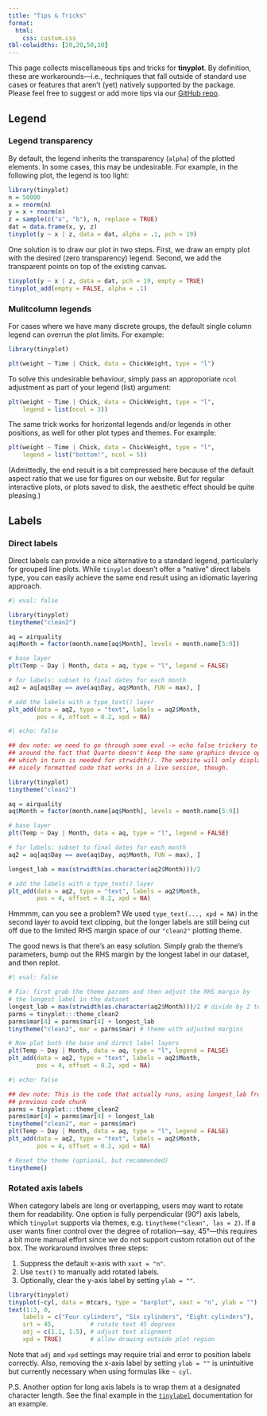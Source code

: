 ```yaml
---
title: "Tips & Tricks"
format:
  html:
    css: custom.css
tbl-colwidths: [20,20,50,10]
---
```


This page collects miscellaneous tips and tricks for **tinyplot**. By
definition, these are workarounds---i.e., techniques that fall outside of
standard use cases or features that aren't (yet) natively supported by the
package. Please feel free to suggest or add more tips via our [GitHub repo](https://github.com/grantmcdermott/tinyplot/issues).

## Legend

### Legend transparency

By default, the legend inherits the transparency (`alpha`) of the plotted 
elements. In some cases, this may be undesirable. For example, in the following
plot, the legend is too light:

```r
library(tinyplot)
n = 50000
x = rnorm(n)
y = x + rnorm(n)
z = sample(c("a", "b"), n, replace = TRUE)
dat = data.frame(x, y, z)
tinyplot(y ~ x | z, data = dat, alpha = .1, pch = 19)
```

One solution is to draw our plot in two steps. First, we draw an empty plot with
the desired (zero transparency) legend. Second, we add the transparent points on
top of the existing canvas.

```r
tinyplot(y ~ x | z, data = dat, pch = 19, empty = TRUE)
tinyplot_add(empty = FALSE, alpha = .1)
```

### Mulitcolumn legends

For cases where we have many discrete groups, the default single column legend
can overrun the plot limits. For example:

```r
library(tinyplot)

plt(weight ~ Time | Chick, data = ChickWeight, type = "l")
```

To solve this undesirable behaviour, simply pass an approporiate `ncol`
adjustment as part of your legend (list) argument:

```r
plt(weight ~ Time | Chick, data = ChickWeight, type = "l",
    legend = list(ncol = 3))
```

The same trick works for horizontal legends and/or legends in other positions,
as well for other plot types and themes. For example:

```r
plt(weight ~ Time | Chick, data = ChickWeight, type = "l",
    legend = list("bottom!", ncol = 5))
```

(Admittedly, the end result is a bit compressed here because of the default 
aspect ratio that we use for figures on our website. But for regular interactive 
plots, or plots saved to disk, the aesthetic effect should be quite pleasing.)

## Labels

### Direct labels

Direct labels can provide a nice alternative to a standard legend, particularly
for grouped line plots. While `tinyplot` doesn't offer a "native" direct labels
type, you can easily achieve the same end result using an idiomatic layering
approach.

```r
#| eval: false

library(tinyplot)
tinytheme("clean2")

aq = airquality
aq$Month = factor(month.name[aq$Month], levels = month.name[5:9])

# base layer
plt(Temp ~ Day | Month, data = aq, type = "l", legend = FALSE)

# for labels: subset to final dates for each month 
aq2 = aq[aq$Day == ave(aq$Day, aq$Month, FUN = max), ]

# add the labels with a type_text() layer
plt_add(data = aq2, type = "text", labels = aq2$Month,
        pos = 4, offset = 0.2, xpd = NA)
```

```r
#| echo: false

## dev note: we need to go through some eval -> echo false trickery to get
## around the fact that Quarto doesn't keep the same graphics device open...
## which in turn is needed for strwidth(). The website will only display the
## nicely formatted code that works in a live session, though.

library(tinyplot)
tinytheme("clean2")

aq = airquality
aq$Month = factor(month.name[aq$Month], levels = month.name[5:9])

# base layer
plt(Temp ~ Day | Month, data = aq, type = "l", legend = FALSE)

# for labels: subset to final dates for each month 
aq2 = aq[aq$Day == ave(aq$Day, aq$Month, FUN = max), ]

longest_lab = max(strwidth(as.character(aq2$Month)))/2

# add the labels with a type_text() layer
plt_add(data = aq2, type = "text", labels = aq2$Month,
        pos = 4, offset = 0.2, xpd = NA)
```

Hmmmm, can you see a problem? We used `type_text(..., xpd = NA)` in the second
layer to avoid text clipping, but the longer labels are still being cut off due
to the limited RHS margin space of our `"clean2"` plotting theme.

The good news is that there's an easy solution. Simply grab the theme's
parameters, bump out the RHS margin by the longest label in our dataset, and
then replot.

```r
#| eval: false

# Fix: first grab the theme params and then adjust the RHS margin by
# the longest label in the dataset
longest_lab = max(strwidth(as.character(aq2$Month)))/2 # divide by 2 to get lines
parms = tinyplot:::theme_clean2
parms$mar[4] = parms$mar[4] + longest_lab
tinytheme("clean2", mar = parms$mar) # theme with adjusted margins

# Now plot both the base and direct label layers
plt(Temp ~ Day | Month, data = aq, type = "l", legend = FALSE)
plt_add(data = aq2, type = "text", labels = aq2$Month,
        pos = 4, offset = 0.2, xpd = NA)
```

```r
#| echo: false

## dev note: This is the code that actually runs, using longest_lab from the
## previous code chunk
parms = tinyplot:::theme_clean2
parms$mar[4] = parms$mar[4] + longest_lab
tinytheme("clean2", mar = parms$mar)
plt(Temp ~ Day | Month, data = aq, type = "l", legend = FALSE)
plt_add(data = aq2, type = "text", labels = aq2$Month,
        pos = 4, offset = 0.2, xpd = NA)
```

```r
# Reset the theme (optional, but recommended)
tinytheme()
```

### Rotated axis labels

When category labels are long or overlapping, users may want to rotate them for
readability. One option is fully perpendicular (90°) axis labels, which
`tinyplot` supports via themes, e.g. `tinytheme("clean", las = 2)`. If a user
wants finer control over the degree of rotation---say, 45°---this requires a bit
more manual effort since we do not support custom rotation out of the box. The
workaround involves three steps:

1. Suppress the default x-axis with `xaxt = "n"`.
2. Use `text()` to manually add rotated labels.
3. Optionally, clear the y-axis label by setting `ylab = ""`.

```r
library(tinyplot)
tinyplot(~cyl, data = mtcars, type = "barplot", xaxt = "n", ylab = "")
text(1:3, 0,
    labels = c("Four cylinders", "Six cylinders", "Eight cylinders"),
    srt = 45,          # rotate text 45 degrees
    adj = c(1.1, 1.5), # adjust text alignment
    xpd = TRUE)        # allow drawing outside plot region
```

Note that `adj` and `xpd` settings may require trial and error to position
labels correctly. Also, removing the x-axis label by setting `ylab = ""` is
unintuitive but currently necessary when using formulas like `~ cyl`.

P.S. Another option for long axis labels is to wrap them at a designated
character length. See the final example in the
[`tinylabel`](https://grantmcdermott.com/tinyplot/man/tinylabel.html)
documentation for an example.
